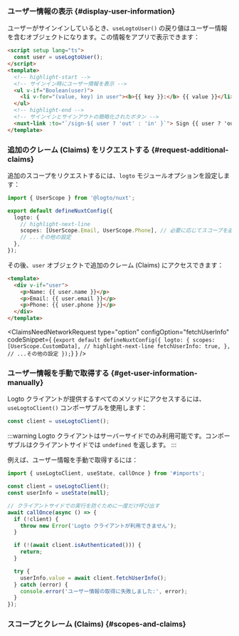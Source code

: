 

### ユーザー情報の表示 \{#display-user-information}

ユーザーがサインインしているとき、`useLogtoUser()` の戻り値はユーザー情報を含むオブジェクトになります。この情報をアプリで表示できます：

```html title="index.vue"
<script setup lang="ts">
  const user = useLogtoUser();
</script>
<template>
  <!-- highlight-start -->
  <!-- サインイン時にユーザー情報を表示 -->
  <ul v-if="Boolean(user)">
    <li v-for="(value, key) in user"><b>{{ key }}:</b> {{ value }}</li>
  </ul>
  <!-- highlight-end -->
  <!-- サインインとサインアウトの簡略化されたボタン -->
  <nuxt-link :to="`/sign-${ user ? 'out' : 'in' }`"> Sign {{ user ? 'out' : 'in' }} </nuxt-link>
</template>
```

### 追加のクレーム (Claims) をリクエストする \{#request-additional-claims}

<FindUserInfoMissing method="useLogtoUser()" />

<ScopesAndClaimsIntroduction />

追加のスコープをリクエストするには、`logto` モジュールオプションを設定します：

```ts title="nuxt.config.ts"
import { UserScope } from '@logto/nuxt';

export default defineNuxtConfig({
  logto: {
    // highlight-next-line
    scopes: [UserScope.Email, UserScope.Phone], // 必要に応じてスコープを追加
    // ...その他の設定
  },
});
```

その後、`user` オブジェクトで追加のクレーム (Claims) にアクセスできます：

```html title="index.vue"
<template>
  <div v-if="user">
    <p>Name: {{ user.name }}</p>
    <p>Email: {{ user.email }}</p>
    <p>Phone: {{ user.phone }}</p>
  </div>
</template>
```

<ClaimsNeedNetworkRequest
  type="option"
  configOption="fetchUserInfo"
  codeSnippet={
    <CodeBlock language="ts" title="nuxt.config.ts">{`export default defineNuxtConfig({
  logto: {
    scopes: [UserScope.CustomData],
    // highlight-next-line
    fetchUserInfo: true,
  },
  // ...その他の設定
});`}</CodeBlock>
  }
/>

### ユーザー情報を手動で取得する \{#get-user-information-manually}

Logto クライアントが提供するすべてのメソッドにアクセスするには、`useLogtoClient()` コンポーザブルを使用します：

```ts title="index.vue"
const client = useLogtoClient();
```

:::warning
Logto クライアントはサーバーサイドでのみ利用可能です。コンポーザブルはクライアントサイドでは `undefined` を返します。
:::

<GetUserInfoApis
  getIdTokenClaimsApi="client.getIdTokenClaims()"
  fetchUserInfoApi="client.fetchUserInfo()"
/>

例えば、ユーザー情報を手動で取得するには：

```ts title="index.vue"
import { useLogtoClient, useState, callOnce } from '#imports';

const client = useLogtoClient();
const userInfo = useState(null);

// クライアントサイドでの実行を防ぐために一度だけ呼び出す
await callOnce(async () => {
  if (!client) {
    throw new Error('Logto クライアントが利用できません');
  }

  if (!(await client.isAuthenticated())) {
    return;
  }

  try {
    userInfo.value = await client.fetchUserInfo();
  } catch (error) {
    console.error('ユーザー情報の取得に失敗しました:', error);
  }
});
```

### スコープとクレーム (Claims) \{#scopes-and-claims}

<ScopesAndClaims />
